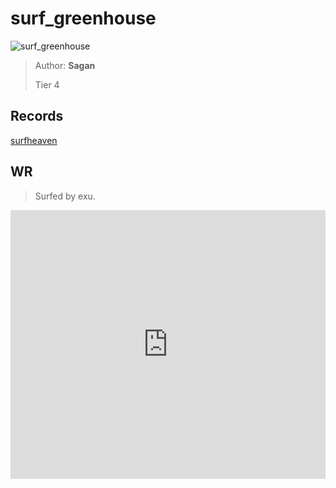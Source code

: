 
# surf_greenhouse

![surf_greenhouse](https://raw.githubusercontent.com/Sayt123/SurfMapPics/Maps-and-bonuses/csgo/surf_greenhouse.jpg)

> Author: **Sagan**
>
> Tier 4

## Records

[surfheaven](https://surfheaven.eu/map/surf_greenhouse)

## WR

> Surfed by exu.

<iframe
width="100%"
height="430"
src="https://www.youtube.com/embed/6K_ABzTwYo0"
frameborder="0"
allow="accelerometer; autoplay; clipboard-write; encrypted-media; gyroscope; picture-in-picture"
allowFullScreen
/>

```md

[Surf Timer] - twitch.tv/exuwew_ LIVE finished in 00:45:41 (WR -00:01:00). Improving by 00:01:06
[Surf Timer] - twitch.tv/exuwew_ LIVE beat the map record! Rank: 1/133

Previous WR holder: proga


```
                